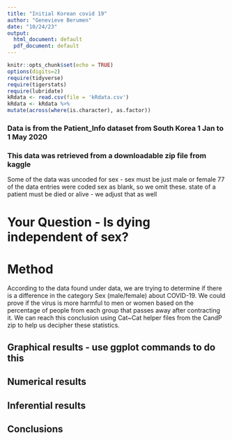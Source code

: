 ```yaml
---
title: "Initial Korean covid 19"
author: "Genevieve Berumen"
date: "10/24/23"
output:
  html_document: default
  pdf_document: default
---
```


```r
knitr::opts_chunk$set(echo = TRUE)
options(digits=2)
require(tidyverse)
require(tigerstats)
require(lubridate)
kRdata <- read.csv(file = 'kRdata.csv')
kRdata <- kRdata %>%
mutate(across(where(is.character), as.factor))

```
### Data is from the Patient_Info dataset from South Korea 1 Jan to 1 May 2020
### This data was retrieved from a downloadable zip file from kaggle

Some of the data was uncoded for sex - sex must be just male or female
77 of the data entries were coded sex  as blank, so we omit these.
state of a patient must be died or alive - we adjust that as well   
  
# Your Question - Is dying independent of sex?

# Method
According to the data found under data, we are trying to determine if there is a difference in the category Sex (male/female) about COVID-19. We could prove if the virus is more harmful to men or women based on the percentage of people from each group that passes away after contracting it. We can reach this conclusion using Cat~Cat helper files from the CandP zip to help us decipher these statistics.



## Graphical results - use ggplot commands to do this  



  





  
## Numerical results


## Inferential results 




## Conclusions

